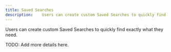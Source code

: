 ```yaml
---
title: Saved Searches 
description:    Users can create custom Saved Searches to quickly find exactly what they need.
---
```


Users can create custom Saved Searches to quickly find exactly what they need.

TODO: Add more details here.